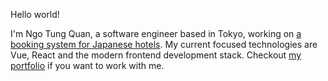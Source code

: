 Hello world!

I'm Ngo Tung Quan, a software engineer based in Tokyo, working on [a booking system for Japanese hotels](https://corp.tripla.jp/hotelbooking_new/). My current focused technologies are Vue, React and  the modern frontend development stack. Checkout [my portfolio](https://quannt.notion.site/quannt-s-Portfolio-857f8a1d10e742d4aa70b9f381aa5889) if you want to work with me.